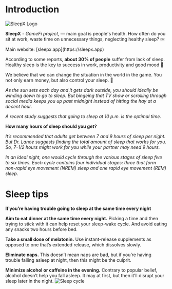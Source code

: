 
# Introduction

<Bleed>![SleepX Logo](../public/intro.png)</Bleed>

**SleepX** - *GameFi project*,  —  main goal is people's health. How often do you sit at work, waste time on unnecessary things, neglecting healthy sleep? 💤


<Callout>
  Main website:
  [sleepx.app](https://sleepx.app)
</Callout>


According to some reports, **about 30% of people** suffer from lack of sleep. Healthy sleep is the key to success in work, productivity and good mood 🔑

We believe that we can change the situation in the world in the game. You not only earn money, but also control your sleep. 💭

*As the sun sets each day and it gets dark outside, you should ideally be winding down to go to sleep. But bingeing that TV show or scrolling through social media keeps you up past midnight instead of hitting the hay at a decent hour.*

*A recent study suggests that going to sleep at 10 p.m. is the optimal time.*





****How many hours of sleep should you get?****

*It’s recommended that adults get between 7 and 9 hours of sleep per night. But Dr. Lance suggests finding the total amount of sleep that works for you. So, 7-1/2 hours might work for you while your partner may need 9 hours.*

*In an ideal night, one would cycle through the various stages of sleep five to six times. Each cycle contains four individual stages: three that form non-rapid eye movement (NREM) sleep and one rapid eye movement (REM) sleep.*






# Sleep tips

**If you’re having trouble going to sleep at the same time every night**

**Aim to eat dinner at the same time every night.** Picking a time and then trying to stick with it can help reset your sleep-wake cycle. And avoid eating any snacks two hours before bed.

**Take a small dose of melatonin.** Use instant-release supplements as opposed to one that’s extended release, which dissolves slowly.

**Eliminate naps.** This doesn’t mean naps are bad, but if you’re having trouble falling asleep at night, then this might be the culprit.

**Minimize alcohol or caffeine in the evening.** Contrary to popular belief, alcohol doesn’t help you fall asleep. It may at first, but then it’ll disrupt your sleep later in the night.
<Bleed>![Sleep cycle](../public/sleeptime.png)</Bleed>





